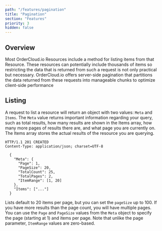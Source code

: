 ```yaml
---
path: "/features/pagination"
title: "Pagination"
section: "Features"
priority: 3
hidden: false
---
```


## Overview

Most OrderCloud.io Resources include a method for listing items from that Resource. These resources can potentially include thousands of items so restricting the data that is returned from such a request is not only practical but necessary. OrderCloud.io offers server-side pagination that partitions the data returned from these requests into manageable chunks to optimize client-side performance

## Listing

A request to list a resource will return an object with two values: `Meta` and `Items`. The `Meta` value returns important information regarding your query, such as total results, how many results are shown in the Items array, how many more pages of results there are, and what page you are currently on. The Items array stores the actual results of the resource you are querying.

```http
HTTP/1.1 201 CREATED
Content-Type: application/json; charset=UTF-8

  {
    "Meta": {
      "Page": 1,
      "PageSize": 20,
      "TotalCount": 25,
      "TotalPages": 2,
      "ItemRange": [1, 20]
    },
    "Items": ["..."]
  }
```

Lists default to 20 items per page, but you can set the `pageSize` up to 100\. If you have more results than the page count, you will have multiple pages. You can use the `Page` and `PageSize` values from the `Meta` object to specify the page (starting at 1) and items per page. Note that unlike the page parameter, `ItemRange` values are zero-based.
